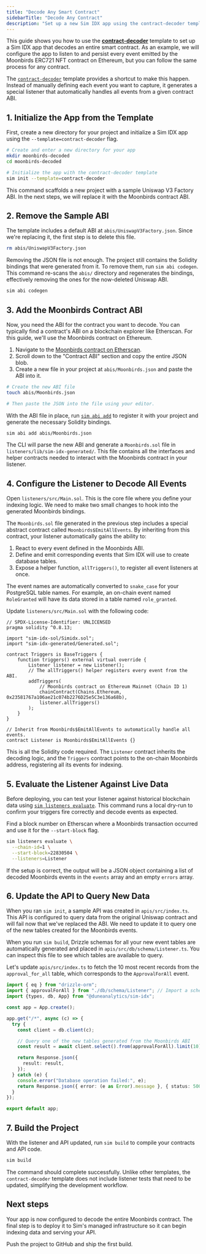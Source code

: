 ```yaml
---
title: "Decode Any Smart Contract"
sidebarTitle: "Decode Any Contract"
description: "Set up a new Sim IDX app using the contract-decoder template to decode all events and functions from any smart contract."
---
```


This guide shows you how to use the [**contract-decoder**](/idx/resources/templates) template to set up a Sim IDX app that decodes an entire smart contract. As an example, we will configure the app to listen to and persist every event emitted by the Moonbirds ERC721 NFT contract on Ethereum, but you can follow the same process for any contract.

The [`contract-decoder`](https://github.com/duneanalytics/sim-idx-example-contract-decoder) template provides a shortcut to make this happen. Instead of manually defining each event you want to capture, it generates a special listener that automatically handles all events from a given contract ABI.

## 1. Initialize the App from the Template

First, create a new directory for your project and initialize a Sim IDX app using the `--template=contract-decoder` flag.

```bash
# Create and enter a new directory for your app
mkdir moonbirds-decoded
cd moonbirds-decoded

# Initialize the app with the contract-decoder template
sim init --template=contract-decoder
```

This command scaffolds a new project with a sample Uniswap V3 Factory ABI. In the next steps, we will replace it with the Moonbirds contract ABI.

## 2. Remove the Sample ABI

The template includes a default ABI at `abis/UniswapV3Factory.json`. Since we're replacing it, the first step is to delete this file.

```bash
rm abis/UniswapV3Factory.json
```

Removing the JSON file is not enough. The project still contains the Solidity bindings that were generated from it. To remove them, run `sim abi codegen`. This command re-scans the `abis/` directory and regenerates the bindings, effectively removing the ones for the now-deleted Uniswap ABI.

```bash
sim abi codegen
```

## 3. Add the Moonbirds Contract ABI

Now, you need the ABI for the contract you want to decode. You can typically find a contract's ABI on a blockchain explorer like Etherscan. For this guide, we'll use the Moonbirds contract on Ethereum.

1.  Navigate to the [Moonbirds contract on Etherscan](https://etherscan.io/address/0x23581767a106ae21c074b2276D25e5C3e136a68b#code).
2.  Scroll down to the "Contract ABI" section and copy the entire JSON blob.
3.  Create a new file in your project at `abis/Moonbirds.json` and paste the ABI into it.

```bash
# Create the new ABI file
touch abis/Moonbirds.json

# Then paste the JSON into the file using your editor.
```

With the ABI file in place, run [`sim abi add`](/idx/cli#sim-abi-add-<file-path>) to register it with your project and generate the necessary Solidity bindings.

```bash
sim abi add abis/Moonbirds.json
```

The CLI will parse the new ABI and generate a `Moonbirds.sol` file in `listeners/lib/sim-idx-generated/`. This file contains all the interfaces and helper contracts needed to interact with the Moonbirds contract in your listener.

## 4. Configure the Listener to Decode All Events

Open `listeners/src/Main.sol`. This is the core file where you define your indexing logic. We need to make two small changes to hook into the generated Moonbirds bindings.

The `Moonbirds.sol` file generated in the previous step includes a special abstract contract called `Moonbirds$EmitAllEvents`. By inheriting from this contract, your listener automatically gains the ability to:
1.  React to every event defined in the Moonbirds ABI.
2.  Define and emit corresponding events that Sim IDX will use to create database tables.
3.  Expose a helper function, `allTriggers()`, to register all event listeners at once.

The event names are automatically converted to `snake_case` for your PostgreSQL table names. For example, an on-chain event named `RoleGranted` will have its data stored in a table named `role_granted`.

Update `listeners/src/Main.sol` with the following code:

```solidity Main.sol
// SPDX-License-Identifier: UNLICENSED
pragma solidity ^0.8.13;

import "sim-idx-sol/Simidx.sol";
import "sim-idx-generated/Generated.sol";

contract Triggers is BaseTriggers {
    function triggers() external virtual override {
        Listener listener = new Listener();
        // The allTriggers() helper registers every event from the ABI.
        addTriggers(
            // Moonbirds contract on Ethereum Mainnet (Chain ID 1)
            chainContract(Chains.Ethereum, 0x23581767a106ae21c074b2276D25e5C3e136a68b),
            listener.allTriggers()
        );
    }
}

// Inherit from Moonbirds$EmitAllEvents to automatically handle all events.
contract Listener is Moonbirds$EmitAllEvents {}
```

This is all the Solidity code required. The `Listener` contract inherits the decoding logic, and the `Triggers` contract points to the on-chain Moonbirds address, registering all its events for indexing.

## 5. Evaluate the Listener Against Live Data

Before deploying, you can test your listener against historical blockchain data using [`sim listeners evaluate`](/idx/cli#sim-listeners-evaluate). This command runs a local dry-run to confirm your triggers fire correctly and decode events as expected.

Find a block number on Etherscan where a Moonbirds transaction occurred and use it for the `--start-block` flag.

```bash
sim listeners evaluate \
  --chain-id=1 \
  --start-block=22830504 \
  --listeners=Listener
```

If the setup is correct, the output will be a JSON object containing a list of decoded Moonbirds events in the `events` array and an empty `errors` array.

## 6. Update the API to Query New Data

When you ran `sim init`, a sample API was created in `apis/src/index.ts`. This API is configured to query data from the original Uniswap contract and will fail now that we've replaced the ABI. We need to update it to query one of the new tables created for the Moonbirds events.

When you run `sim build`, Drizzle schemas for all your new event tables are automatically generated and placed in `apis/src/db/schema/Listener.ts`. You can inspect this file to see which tables are available to query.

Let's update `apis/src/index.ts` to fetch the 10 most recent records from the `approval_for_all` table, which corresponds to the `ApprovalForAll` event.

```typescript
import { eq } from "drizzle-orm";
import { approvalForAll } from "./db/schema/Listener"; // Import a schema from the new contract
import {types, db, App} from "@duneanalytics/sim-idx";

const app = App.create();

app.get("/*", async (c) => {
  try {
    const client = db.client(c);

    // Query one of the new tables generated from the Moonbirds ABI
    const result = await client.select().from(approvalForAll).limit(10);

    return Response.json({
      result: result,
    });
  } catch (e) {
    console.error("Database operation failed:", e);
    return Response.json({ error: (e as Error).message }, { status: 500 });
  }
});

export default app;
```

## 7. Build the Project

With the listener and API updated, run `sim build` to compile your contracts and API code.

```bash
sim build
```

The command should complete successfully. Unlike other templates, the `contract-decoder` template does not include listener tests that need to be updated, simplifying the development workflow.

## Next steps

Your app is now configured to decode the entire Moonbirds contract. The final step is to deploy it to Sim's managed infrastructure so it can begin indexing data and serving your API.

<Columns cols={1}>
  <Card title="Deploy your App" href="/idx/deployment">
    Push the project to GitHub and ship the first build.
  </Card>
</Columns>